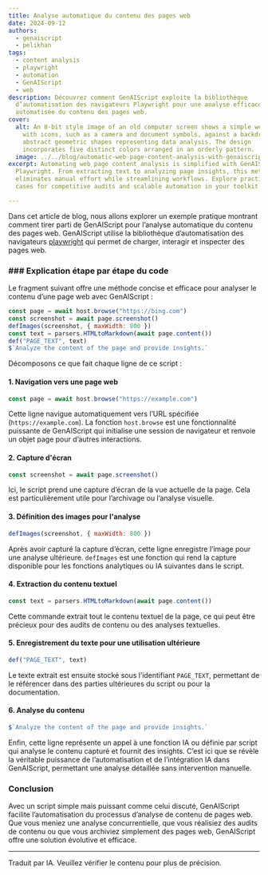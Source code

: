 ```yaml
---
title: Analyse automatique du contenu des pages web
date: 2024-09-12
authors:
  - genaiscript
  - pelikhan
tags:
  - content analysis
  - playwright
  - automation
  - GenAIScript
  - web
description: Découvrez comment GenAIScript exploite la bibliothèque
  d’automatisation des navigateurs Playwright pour une analyse efficace et
  automatisée du contenu des pages web.
cover:
  alt: An 8-bit style image of an old computer screen shows a simple web browser
    with icons, such as a camera and document symbols, against a backdrop of
    abstract geometric shapes representing data analysis. The design
    incorporates five distinct colors arranged in an orderly pattern.
  image: ../../blog/automatic-web-page-content-analysis-with-genaiscript-.png
excerpt: Automating web page content analysis is simplified with GenAIScript and
  Playwright. From extracting text to analyzing page insights, this method
  eliminates manual effort while streamlining workflows. Explore practical use
  cases for competitive audits and scalable automation in your toolkit.

---
```



<BlogNarration />

Dans cet article de blog, nous allons explorer un exemple pratique montrant comment tirer parti de GenAIScript pour l’analyse automatique du contenu des pages web. GenAIScript utilise la bibliothèque d’automatisation des navigateurs [playwright](https://playwright.dev/) qui permet de charger, interagir et inspecter des pages web.

### ### Explication étape par étape du code

Le fragment suivant offre une méthode concise et efficace pour analyser le contenu d’une page web avec GenAIScript :

```javascript
const page = await host.browse("https://bing.com")
const screenshot = await page.screenshot()
defImages(screenshot, { maxWidth: 800 })
const text = parsers.HTMLtoMarkdown(await page.content())
def("PAGE_TEXT", text)
$`Analyze the content of the page and provide insights.`
```

Décomposons ce que fait chaque ligne de ce script :

#### 1. Navigation vers une page web

```javascript
const page = await host.browse("https://example.com")
```

Cette ligne navigue automatiquement vers l’URL spécifiée (`https://example.com`). La fonction `host.browse` est une fonctionnalité puissante de GenAIScript qui initialise une session de navigateur et renvoie un objet page pour d’autres interactions.

#### 2. Capture d'écran

```javascript
const screenshot = await page.screenshot()
```

Ici, le script prend une capture d’écran de la vue actuelle de la page. Cela est particulièrement utile pour l’archivage ou l’analyse visuelle.

#### 3. Définition des images pour l'analyse

```javascript
defImages(screenshot, { maxWidth: 800 })
```

Après avoir capturé la capture d’écran, cette ligne enregistre l’image pour une analyse ultérieure. `defImages` est une fonction qui rend la capture disponible pour les fonctions analytiques ou IA suivantes dans le script.

#### 4. Extraction du contenu textuel

```javascript
const text = parsers.HTMLtoMarkdown(await page.content())
```

Cette commande extrait tout le contenu textuel de la page, ce qui peut être précieux pour des audits de contenu ou des analyses textuelles.

#### 5. Enregistrement du texte pour une utilisation ultérieure

```javascript
def("PAGE_TEXT", text)
```

Le texte extrait est ensuite stocké sous l’identifiant `PAGE_TEXT`, permettant de le référencer dans des parties ultérieures du script ou pour la documentation.

#### 6. Analyse du contenu

```javascript
$`Analyze the content of the page and provide insights.`
```

Enfin, cette ligne représente un appel à une fonction IA ou définie par script qui analyse le contenu capturé et fournit des insights. C’est ici que se révèle la véritable puissance de l’automatisation et de l’intégration IA dans GenAIScript, permettant une analyse détaillée sans intervention manuelle.

### Conclusion

Avec un script simple mais puissant comme celui discuté, GenAIScript facilite l’automatisation du processus d’analyse de contenu de pages web. Que vous meniez une analyse concurrentielle, que vous réalisiez des audits de contenu ou que vous archiviez simplement des pages web, GenAIScript offre une solution évolutive et efficace.

<hr />

Traduit par IA. Veuillez vérifier le contenu pour plus de précision.
